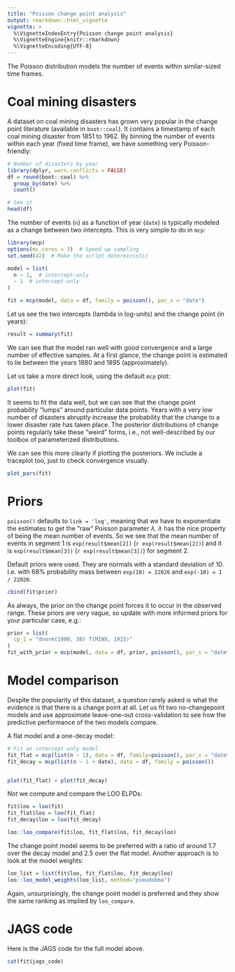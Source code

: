 ```yaml
---
title: "Poisson change point analysis"
output: rmarkdown::html_vignette
vignette: >
  %\VignetteIndexEntry{Poisson change point analysis}
  %\VignetteEngine{knitr::rmarkdown}
  %\VignetteEncoding{UTF-8}
---
```


The Poisson distribution models the number of events within similar-sized time frames. 


# Coal mining disasters
A dataset on coal mining disasters has grown very popular in the change point literature (available in `boot::coal`). It contains a timestamp of each coal mining disaster from 1851 to 1962. By binning the number of events within each year (fixed time frame), we have something very Poisson-friendly:

```r
# Number of disasters by year
library(dplyr, warn.conflicts = FALSE)
df = round(boot::coal) %>% 
  group_by(date) %>% 
  count()

# See it
head(df)
```


The number of events (`n`) as a function of year (`date`) is typically modeled as a change between two intercepts. This is very simple to do in `mcp`:

```r
library(mcp)
options(mc.cores = 3)  # Speed up sampling
set.seed(42)  # Make the script deterministic
```

```r
model = list(
  n ~ 1,  # intercept-only
  ~ 1  # intercept-only
)

fit = mcp(model, data = df, family = poisson(), par_x = "date")
```

Let us see the two intercepts (lambda in log-units) and the change point (in years):

```r
result = summary(fit)
```

We can see that the model ran well with good convergence and a large number of effective samples. At a first glance, the change point is estimated to lie between the years 1880 and 1895 (approximately).

Let us take a more direct look, using the default `mcp` plot:

```r
plot(fit)
```

It seems to fit the data well, but we can see that the change point probability "lumps" around particular data points. Years with a very low number of disasters abruptly increase the probability that the change to a lower disaster rate has taken place. The posterior distributions of change points regularly take these "weird" forms, i.e., not well-described by our toolbox of parameterized distributions.

We can see this more clearly if plotting the posteriors. We include a traceplot too, just to check convergence visually.

```r
plot_pars(fit)
```


# Priors
`poisson()` defaults to `link = 'log'`, meaning that we have to exponentiate the estimates to get the "raw" Poisson parameter $\lambda$. $\lambda$ has the nice property of being the mean number of events. So we see that the mean number of events in segment 1 is `exp(result$mean[2])` (`r exp(result$mean[2])`) and it is `exp(result$mean[3])` (`r exp(result$mean[3])`) for segment 2.

Default priors were used. They are normals with a standard deviation of 10. I.e. with 68% probability mass between `exp(10) = 22026` and `exp(-10) = 1 / 22026`:

```r
cbind(fit$prior)
```

As always, the prior on the change point forces it to occur in the observed range. These priors are very vague, so update with more informed priors for your particular case, e.g.:

```r
prior = list(
  cp_1 = "dnorm(1900, 30) T(MINX, 1925)"
)
fit_with_prior = mcp(model, data = df, prior, poisson(), par_x = "date")
```


# Model comparison

Despite the popularity of this dataset, a question rarely asked is what the evidence is that there is a change point at all. Let us fit two no-changepoint models and use approximate leave-one-out cross-validation to see how the predictive performance of the two models compare. 

A flat model and a one-decay model:

```r
# Fit an intercept-only model
fit_flat = mcp(list(n ~ 1), data = df, family=poisson(), par_x = "date")
fit_decay = mcp(list(n ~ 1 + date), data = df, family = poisson())


plot(fit_flat) + plot(fit_decay)
```


Not we compute and compare the LOO ELPDs:

```r
fit$loo = loo(fit)
fit_flat$loo = loo(fit_flat)
fit_decay$loo = loo(fit_decay)
```
```r
loo::loo_compare(fit$loo, fit_flat$loo, fit_decay$loo)
```


The change point model seems to be preferred with a ratio of around 1.7 over the decay model and 2.5 over the flat model. Another approach is to look at the model weights:

```r
loo_list = list(fit$loo, fit_flat$loo, fit_decay$loo)
loo::loo_model_weights(loo_list, method="pseudobma")
```

Again, unsurprisingly, the change point model is preferred and they show the same ranking as implied by `loo_compare`.


# JAGS code
Here is the JAGS code for the full model above.

```r
cat(fit$jags_code)
```

